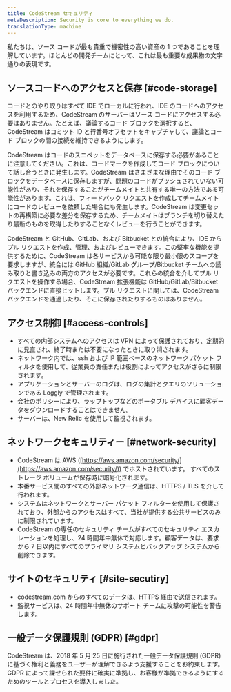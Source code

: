 ```yaml
---
title: CodeStream セキュリティ
metaDescription: Security is core to everything we do.
translationType: machine
---
```


私たちは、ソース コードが最も貴重で機密性の高い資産の 1 つであることを理解しています。ほとんどの開発チームにとって、これは最も重要な成果物の文字通りの表現です。

## ソースコードへのアクセスと保存 [#code-storage]

コードとのやり取りはすべて IDE でローカルに行われ、IDE のコードへのアクセスを利用するため、CodeStream のサーバーはソース コードにアクセスする必要はありません。たとえば、議論するコード ブロックを選択すると、CodeStream はコミット ID と行番号オフセットをキャプチャして、議論とコード ブロックの間の接続を維持できるようにします。

CodeStream はコードのスニペットをデータベースに保存する必要があることに注意してください。これは、コードマークを作成してコード ブロックについて話し合うときに発生します。CodeStream はさまざまな理由でそのコード ブロックをデータベースに保存しますが、問題のコードがプッシュされていない可能性があり、それを保存することがチームメイトと共有する唯一の方法である可能性があります。これは、フィードバック リクエストを作成してチームメイトにコードのレビューを依頼した場合にも発生します。CodeStream は変更セットの再構築に必要な差分を保存するため、チームメイトはブランチを切り替えたり最新のものを取得したりすることなくレビューを行うことができます。

CodeStream と GitHub、GitLab、および Bitbucket との統合により、IDE からプル リクエストを作成、管理、およびレビューできます。この堅牢な機能を提供するために、CodeStream は各サービスから可能な限り最小限のスコープを要求しますが、統合には GitHub 組織/GitLab グループ/Bitbucket チームへの読み取りと書き込みの両方のアクセスが必要です。これらの統合を介してプル リクエストを操作する場合、CodeStream 拡張機能は GitHub/GitLab/Bitbucket バックエンドに直接ヒットします。プル リクエストに関しては、CodeStream バックエンドを通過したり、そこに保存されたりするものはありません。

## アクセス制御 [#access-controls]

* すべての内部システムへのアクセスは VPN によって保護されており、定期的に見直され、終了時または不要になったときに取り消されます。
* ネットワーク内では、ssh および IP 範囲ベースのネットワーク パケット フィルタを使用して、従業員の責任または役割によってアクセスがさらに制限されます。
* アプリケーションとサーバーのログは、ログの集計とクエリのソリューションである Loggly で管理されます。
* 会社のポリシーにより、ラップトップなどのポータブル デバイスに顧客データをダウンロードすることはできません。
* サーバーは、New Relic を使用して監視されます。

## ネットワークセキュリティー [#network-security]

* CodeStream は AWS ([https://aws.amazon.com/security/](https://aws.amazon.com/security/)) でホストされています。 すべてのストレージ ボリュームが保存時に暗号化されます。
* 本番サービス間のすべての外部ネットワーク通信は、HTTPS / TLS を介して行われます。
* システムはネットワークとサーバー パケット フィルターを使用して保護されており、外部からのアクセスはすべて、当社が提供する公共サービスのみに制限されています。
* CodeStream の専任のセキュリティ チームがすべてのセキュリティ エスカレーションを処理し、24 時間年中無休で対応します。顧客データは、要求から 7 日以内にすべてのプライマリ システムとバックアップ システムから削除できます。

## サイトのセキュリティ [#site-secutiry]

* codestream.com からのすべてのデータは、HTTPS 経由で送信されます。
* 監視サービスは、24 時間年中無休のサポート チームに攻撃の可能性を警告します。

## 一般データ保護規則 (GDPR) [#gdpr]

CodeStream は、2018 年 5 月 25 日に施行された一般データ保護規則 (GDPR) に基づく権利と義務をユーザーが理解できるよう支援することをお約束します。GDPR によって課せられた要件に確実に準拠し、お客様が準拠できるようにするためのツールとプロセスを導入しました。